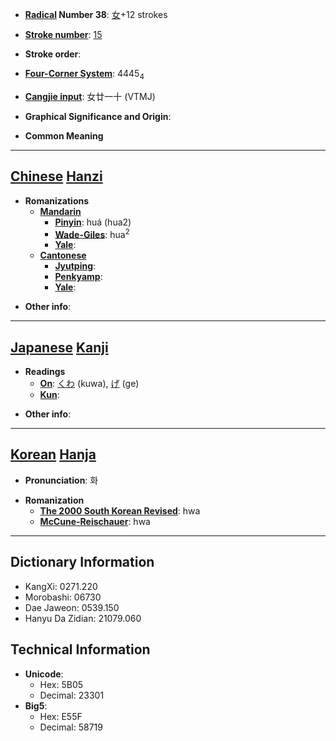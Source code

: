 * '''[[Wiktionary:Chinese radical index| Radical]] Number 38''': [[Wiktionary:Chinese radical index 女|女]]+12 strokes

* '''[[Wiktionary:Chinese total strokes index|Stroke number]]''': [[Wiktionary:Chinese total strokes index 15|15]]

* '''Stroke order''': 

* '''[[Wiktionary:Chinese four corner index|Four-Corner System]]''': 4445<sub>4</sub>

* '''[[Wiktionary:Chinese Cangjie index|Cangjie input]]''': 女廿一十 (VTMJ)

* '''Graphical Significance and Origin''': 

* '''Common Meaning'''

----

== [[Chinese]] [[Hanzi]] ==

* '''Romanizations'''
** '''[[Mandarin]]'''
*** '''[[Pinyin]]''': huá (hua2)
*** '''[[Wade-Giles]]''': hua<sup>2</sup>
*** '''[[Yale]]''': 
** '''[[Cantonese]]'''
*** '''[[Jyutping]]''':
*** '''[[Penkyamp]]''': 
*** '''[[Yale]]''': 

* '''Other info''': 

----

== [[Japanese]] [[Kanji]] ==

* '''Readings'''
** '''[[On]]''': [[くわ]] (kuwa), [[げ]] (ge)
** '''[[Kun]]''': 

* '''Other info''':  

----

== [[Korean]] [[Hanja]] ==

* '''Pronunciation''': 화

* '''Romanization'''
** '''[[The 2000 South Korean Revised Romanization|The 2000 South Korean Revised]]''': hwa
** '''[[McCune-Reischauer]]''': hwa

----

== Dictionary Information ==

* KangXi: 0271.220
* Morobashi: 06730
* Dae Jaweon: 0539.150
* Hanyu Da Zidian: 21079.060

== Technical Information ==

* '''Unicode''':
** Hex: 5B05
** Decimal: 23301
* '''Big5''':
** Hex: E55F
** Decimal: 58719